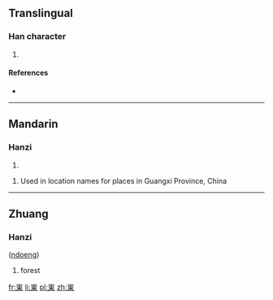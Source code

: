 {{also|岽}}
==Translingual==

===Han character===
{{Han char|rn=46|rad=山|as=08|sn=11|four=|canj=山木田 (UDW), X山木田 (XUDW)}}

# {{defn|Han|sort=山08}}

====References====
* {{Han ref|kx=0315.151|hdz=10778.040|uh=5D2C|ud=23852}}

----

==Mandarin==

===Hanzi===
{{cmn-hanzi|sim=岽|pin=[[dōng]] ([[dong1]])|wg=tung<sup>1</sup>}}

# {{defn|lang=cmn|sort=山08}}

# Used in location names for places in Guangxi Province, China

----

==Zhuang==

===Hanzi===
{{head|za|character}} ([[ndoeng]])

# forest

[[fr:崬]]
[[li:崬]]
[[pl:崬]]
[[zh:崬]]